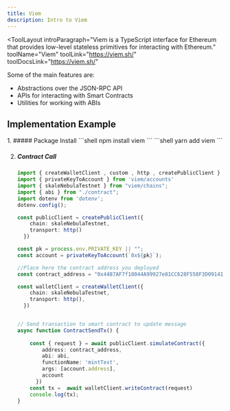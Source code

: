 ```yaml
---
title: Viem
description: Intro to Viem
---
```


<ToolLayout
    introParagraph="Viem is a TypeScript interface for Ethereum that provides low-level stateless primitives for interacting with Ethereum."
    toolName="Viem"
    toolLink="https://viem.sh/"
    toolDocsLink="https://viem.sh/"
>

Some of the main features are:
- Abstractions over the JSON-RPC API 
- APIs for interacting with Smart Contracts
- Utilities for working with ABIs

## Implementation Example

<Steps>
1. ##### Package Install
    <Tabs>
    <TabItem label="npm">
    ```shell
    npm install viem
    ```
    </TabItem>
    <TabItem label="yarn">
    ```shell
    yarn add viem
    ```
    </TabItem>
    </Tabs>


2. ##### Contract Call
    ```typescript
    import { createWalletClient , custom , http , createPublicClient } from 'viem'
    import { privateKeyToAccount } from 'viem/accounts'
    import { skaleNebulaTestnet } from "viem/chains";
    import { abi } from "./contract";
    import dotenv from 'dotenv';
    dotenv.config();

    const publicClient = createPublicClient({
        chain: skaleNebulaTestnet,
        transport: http()
      })

    const pk = process.env.PRIVATE_KEY || "";
    const account = privateKeyToAccount(`0x${pk}`);

    //Place here the contract address you deployed
    const contract_address = "0x4487AF7f18044A99927e81CC628F558F3D091419";

    const walletClient = createWalletClient({
        chain: skaleNebulaTestnet,
        transport: http(),
      })


    // Send transaction to smart contract to update message
    async function ContractSendTx() {    
        
        const { request } = await publicClient.simulateContract({
            address: contract_address,
            abi: abi,
            functionName: 'mintTest',
            args: [account.address],
            account
          })
        const tx =  await walletClient.writeContract(request)
        console.log(tx);
    }
    ```
</Steps>

</ToolLayout>